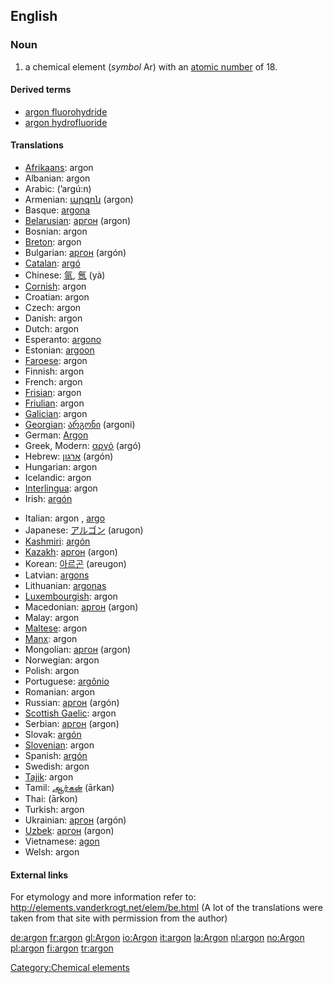 {{See|Argon}}
==English==
{{elements|Ar|chlorine|Cl|potassium|K}}
=== Noun ===
{{en-noun-unc}}
{{wikipedia}}

# a chemical element (''symbol'' Ar) with an [[atomic number]] of 18.

====Derived terms====
*[[argon fluorohydride]]
*[[argon hydrofluoride]]

==== Translations ====
{{top}}
*[[Afrikaans]]: argon
*Albanian: argon
*Arabic: {{ARchar|[[أرجون]]}} (’argú:n) {{m}}
*Armenian: [[արգոն]] (argon)
*Basque: [[argona]]
*[[Belarusian]]: [[аргон]] (argon) {{m}}
*Bosnian: argon
*[[Breton]]: argon
*Bulgarian: [[аргон]] (argón) {{m}}
*[[Catalan]]: [[argó]]
*Chinese: [[氩]], [[氬]] (yà)
*[[Cornish]]: argon
*Croatian: argon
*Czech: argon
*Danish: argon
*Dutch: argon {{n}}
*Esperanto: [[argono]]
*Estonian: [[argoon]]
*[[Faroese]]: argon
*Finnish: argon
*French: argon {{m}}
*[[Frisian]]: argon
*[[Friulian]]: argon
*[[Galician]]: argon
*[[Georgian]]: [[არგონი]] (argoni)
*German: [[Argon]] {{n}}
*Greek, Modern: [[αργό]] (argó) {{n}}
*Hebrew: [[ארגון]] (argón)
*Hungarian: argon
*Icelandic: argon
*[[Interlingua]]: argon
*Irish: [[argón]]
{{mid}}
*Italian: argon {{m}}, [[argo]] {{m}}
*Japanese: [[アルゴン]] (arugon)
*[[Kashmiri]]: [[argón]]
*[[Kazakh]]: [[аргон]] (argon)
*Korean: [[아르곤]] (areugon)
*Latvian: [[argons]]
*Lithuanian: [[argonas]]
*[[Luxembourgish]]: argon
*Macedonian: [[аргон]] (argon)
*Malay: argon
*[[Maltese]]: argon
*[[Manx]]: argon
*Mongolian: [[аргон]] (argon)
*Norwegian: argon
*Polish: argon {{m}}
*Portuguese: [[argônio]] {{m}}
*Romanian: argon {{n}}
*Russian: [[аргон]] (argón) {{m}}
*[[Scottish Gaelic]]: argon
*Serbian: [[аргон]] (argon) {{m}}
*Slovak: [[argón]]
*[[Slovenian]]: argon
*Spanish: [[argón]] {{m}}
*Swedish: argon
*[[Tajik]]: argon
*Tamil: [[ஆர்கன்]] (ārkan)
*Thai: {{THchar|[[อาร์กอน]]}} (ārkon)
*Turkish: argon
*Ukrainian: [[аргон]] (argón) {{m}}
*[[Uzbek]]: [[аргон]] (argon)
*Vietnamese: [[agon]]
*Welsh: argon
{{bottom}}

====External links====
For etymology and more information refer to:
http://elements.vanderkrogt.net/elem/be.html
(A lot of the translations were taken from that site with permission from the author)

[[Category:Chemical elements]]

[[de:argon]]
[[fr:argon]]
[[gl:Argon]]
[[io:Argon]]
[[it:argon]]
[[la:Argon]]
[[nl:argon]]
[[no:Argon]]
[[pl:argon]]
[[fi:argon]]
[[tr:argon]]